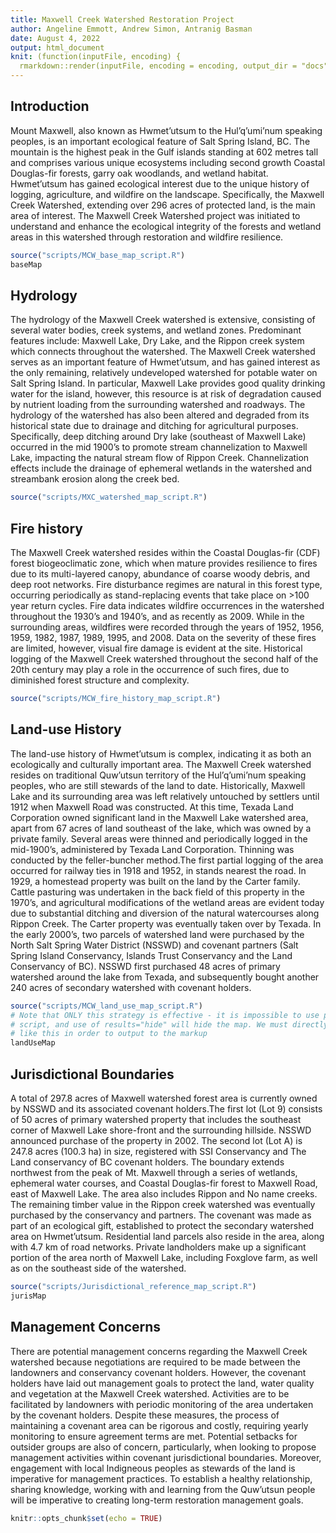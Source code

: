 ```yaml
---
title: Maxwell Creek Watershed Restoration Project
author: Angeline Emmott, Andrew Simon, Antranig Basman
date: August 4, 2022
output: html_document
knit: (function(inputFile, encoding) {
  rmarkdown::render(inputFile, encoding = encoding, output_dir = "docs") })
---
```

## Introduction

Mount Maxwell, also known as Hwmet’utsum to the Hul’q’umi’num speaking peoples, is an important ecological feature of Salt Spring Island, BC. The mountain is the highest peak in the Gulf islands standing at 602 metres tall and comprises various unique ecosystems including second growth Coastal Douglas-fir forests, garry oak woodlands, and wetland habitat. Hwmet’utsum has gained ecological interest due to the unique history of logging, agriculture, and wildfire on the landscape. Specifically, the Maxwell Creek Watershed, extending over 296 acres of protected land, is the main area of interest. The Maxwell Creek Watershed project was initiated to understand and enhance the ecological integrity of the forests and wetland areas in this watershed through restoration and wildfire resilience. 

```r
source("scripts/MCW_base_map_script.R")
baseMap
```


## Hydrology

The hydrology of the Maxwell Creek watershed is extensive, consisting of several water bodies, creek systems, and wetland zones. Predominant features include: Maxwell Lake, Dry Lake, and the Rippon creek system which connects throughout the watershed. The Maxwell Creek watershed serves as an important feature of Hwmet’utsum, and has gained interest as the only remaining, relatively undeveloped watershed for potable water on Salt Spring Island. In particular, Maxwell Lake provides good quality drinking water for the island, however, this resource is at risk of degradation caused by nutrient loading from the surrounding watershed and roadways. The hydrology of the watershed has also been altered and degraded from its historical state due to drainage and ditching for agricultural purposes. Specifically, deep ditching around Dry lake (southeast of Maxwell Lake) occurred in the mid 1900’s to promote stream channelization to Maxwell Lake, impacting the natural stream flow of Rippon Creek. Channelization effects include the drainage of ephemeral wetlands in the watershed and streambank erosion along the creek bed. 

<!-- Note that all three of these options are required in order to suppress spurious R output
 from the resulting markdown. echo suppresses actual R commands, message suppresses junk
 from standard R builtins, and results suppresses output from st_read which just dumps
 junk to its output -->
```r
source("scripts/MXC_watershed_map_script.R")
```


## Fire history

The Maxwell Creek watershed resides within the Coastal Douglas-fir (CDF) forest biogeoclimatic zone, which when mature provides resilience to fires due to its multi-layered canopy, abundance of coarse woody debris, and deep root networks. Fire disturbance regimes are natural in this forest type, occurring periodically as stand-replacing events that take place on >100 year return cycles. Fire data indicates wildfire occurrences in the watershed throughout the 1930’s and 1940’s, and as recently as 2009. While in the surrounding areas, wildfires were recorded through the years of 1952, 1956, 1959, 1982, 1987, 1989, 1995, and 2008. Data on the severity of these fires are limited, however, visual fire damage is evident at the site. Historical logging of the Maxwell Creek watershed throughout the second half of the 20th century may play a role in the occurrence of such fires, due to diminished forest structure and complexity. 

```r
source("scripts/MCW_fire_history_map_script.R")
```

## Land-use History

The land-use history of Hwmet’utsum is complex, indicating it as both an ecologically and culturally important area. The Maxwell Creek watershed resides on traditional Quw’utsun territory of the Hul’q’umi’num speaking peoples, who are still stewards of the land to date. 
Historically, Maxwell Lake and its surrounding area was left relatively untouched by settlers until 1912 when Maxwell Road was constructed. At this time, Texada Land Corporation owned significant land in the Maxwell Lake watershed area, apart from 67 acres of land southeast of the lake, which was owned by a private family. Several areas were thinned and periodically logged in the mid-1900’s, administered by Texada Land Corporation. Thinning was conducted by the feller-buncher method.The first partial logging of the area occurred for railway ties in 1918 and 1952, in stands nearest the road. 
In 1929, a homestead property was built on the land by the Carter family. Cattle pasturing was undertaken in the back field of this property in the 1970’s, and agricultural modifications of the wetland areas are evident today due to substantial ditching and diversion of the natural watercourses along Rippon Creek. The Carter property was eventually taken over by Texada. 
In the early 2000’s, two parcels of watershed land were purchased by the North Salt Spring Water District (NSSWD) and covenant partners (Salt Spring Island Conservancy, Islands Trust Conservancy and the Land Conservancy of BC). NSSWD first purchased 48 acres of primary watershed around the lake from Texada, and subsequently bought another 240 acres of secondary watershed with covenant holders. 

```r
source("scripts/MCW_land_use_map_script.R")
# Note that ONLY this strategy is effective - it is impossible to use print() or a direct value within the
# script, and use of results="hide" will hide the map. We must directly execute the map value at top level
# like this in order to output to the markup
landUseMap
```

## Jurisdictional Boundaries

A total of 297.8 acres of Maxwell watershed forest area is currently owned by NSSWD and its associated covenant holders.The first lot (Lot 9) consists of 50 acres of primary watershed property that includes the southeast corner of Maxwell Lake shore-front and the surrounding hillside. NSSWD announced purchase of the property in 2002. The second lot (Lot A) is 247.8 acres (100.3 ha) in size, registered with SSI Conservancy and The Land conservancy of BC covenant holders. The boundary extends northwest from the peak of Mt. Maxwell through a series of wetlands, ephemeral water courses, and Coastal Douglas-fir forest to Maxwell Road, east of Maxwell Lake. The area also includes Rippon and No name creeks. The remaining timber value in the Rippon creek watershed was eventually purchased by the conservancy and partners. The covenant was made as part of an ecological gift, established to protect the secondary watershed area on Hwmet’utsum. Residential land parcels also reside in the area, along with 4.7 km of road networks. Private landholders make up a significant portion of the area north of Maxwell Lake, including Foxglove farm, as well as on the southeast side of the watershed. 

```r
source("scripts/Jurisdictional_reference_map_script.R")
jurisMap
```

## Management Concerns

There are potential management concerns regarding the Maxwell Creek watershed because negotiations are required to be made between the landowners and conservancy covenant holders. However, the covenant holders have laid out management goals to protect the land, water quality and vegetation at the Maxwell Creek watershed. Activities are to be facilitated by landowners with periodic monitoring of the area undertaken by the covenant holders. Despite these measures, the process of maintaining a covenant area can be rigorous and costly, requiring yearly monitoring to ensure agreement terms are met. Potential setbacks for outsider groups are also of concern, particularly, when looking to propose management activities within covenant jurisdictional boundaries. Moreover, engagement with local Indigneous peoples as stewards of the land is imperative for management practices. To establish a healthy relationship, sharing knowledge, working with and learning from the Quw’utsun people will be imperative to creating long-term restoration management goals.

```r
knitr::opts_chunk$set(echo = TRUE)
```
